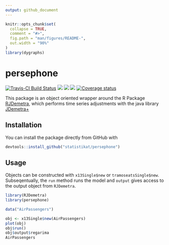 ```yaml
---
output: github_document
---
```


<!-- README.md is generated from README.Rmd. Please edit that file -->

```r
knitr::opts_chunk$set(
  collapse = TRUE,
  comment = "#>",
  fig.path = "man/figures/README-",
  out.width = "90%"
)
library(dygraphs)
```
# persephone

[![Travis-CI Build Status](https://img.shields.io/travis/statistikat/persephone.svg?logo=travis)](https://travis-ci.org/statistikat/persephone)
[![](https://img.shields.io/badge/lifecycle-experimental-orange.svg?logo=github)](https://www.tidyverse.org/lifecycle/#experimental)
[![](https://img.shields.io/github/languages/code-size/statistikat/persephone.svg?logo=github)](https://github.com/statistikat/persephone)
[![](https://img.shields.io/github/last-commit/statistikat/persephone.svg?logo=github)](https://github.com/statistikat/persephone/commits/master)
 [![Coverage status](https://coveralls.io/repos/github/statistikat/persephone/badge.svg)](https://coveralls.io/r/statistikat/persephone?branch=master)

This package is an object oriented wrapper around the R Package [RJDemetra], which performs
time series adjustments with the java library [JDemetra+]

## Installation

You can install the package directly from GitHub with

``` r
devtools::install_github("statistikat/persephone")
```

## Usage

Objects can be constructed with `x13Single$new` or `tramoseatsSingle$new`. Subseqentually, 
the `run` method runs the model and `output` gives access to the output object from 
`RJDemetra`. 

```r
library(RJDemetra)
library(persephone)

data("AirPassengers")

obj <- x13Single$new(AirPassengers)
plot(obj)
obj$run()
obj$output$regarima
AirPassengers
```


[RJDemetra]: https://github.com/nbbrd/rjdemetra
[JDemetra+]: https://github.com/jdemetra
